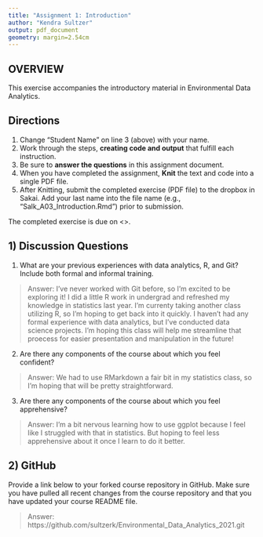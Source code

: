 ```yaml
---
title: "Assignment 1: Introduction"
author: "Kendra Sultzer"
output: pdf_document
geometry: margin=2.54cm
---
```


## OVERVIEW

This exercise accompanies the introductory material in Environmental Data Analytics. 

## Directions
1. Change "Student Name" on line 3 (above) with your name.
3. Work through the steps, **creating code and output** that fulfill each instruction.
4. Be sure to **answer the questions** in this assignment document.
6. When you have completed the assignment, **Knit** the text and code into a single PDF file.
8. After Knitting, submit the completed exercise (PDF file) to the dropbox in Sakai. Add your last name into the file name (e.g., "Salk_A03_Introduction.Rmd") prior to submission.

The completed exercise is due on <>.

## 1) Discussion Questions

1. What are your previous experiences with data analytics, R, and Git? Include both formal and informal training.

> Answer: I've never worked with Git before, so I'm excited to be exploring it!  I did a little R work in undergrad and refreshed my knowledge in statistics last year.  I'm currenty taking another class utilizing R, so I'm hoping to get back into it quickly. I haven't had any formal experience with data analytics, but I've conducted data science projects.  I'm hoping this class will help me streamline that proecess for easier presentation and manipulation in the future!

2. Are there any components of the course about which you feel confident?

> Answer: We had to use RMarkdown a fair bit in my statistics class, so I'm hoping that will be pretty straightforward.  

3. Are there any components of the course about which you feel apprehensive?

> Answer: I'm a bit nervous learning how to use ggplot because I feel like I struggled with that in statistics.  But hoping to feel less apprehensive about it once I learn to do it better. 


## 2) GitHub

Provide a link below to your forked course repository in GitHub. Make sure you have pulled all recent changes from the course repository  and that you have updated your course README file. 

> Answer: https://github.com/sultzerk/Environmental_Data_Analytics_2021.git


